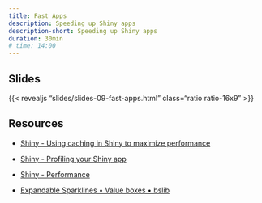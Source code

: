 ```yaml
---
title: Fast Apps
description: Speeding up Shiny apps
description-short: Speeding up Shiny apps
duration: 30min
# time: 14:00
---
```


## Slides

{{< revealjs "slides/slides-09-fast-apps.html" class="ratio ratio-16x9" >}}

## Resources

* [Shiny - Using caching in Shiny to maximize performance](https://shiny.posit.co/r/articles/improve/caching/)

* [Shiny - Profiling your Shiny app](https://shiny.posit.co/r/articles/improve/profiling/)

* [Shiny - Performance](https://shiny.posit.co/r/articles/improve/performance/)

* [Expandable Sparklines • Value boxes • bslib](https://rstudio.github.io/bslib/articles/value-boxes/index.html#expandable-sparklines)

